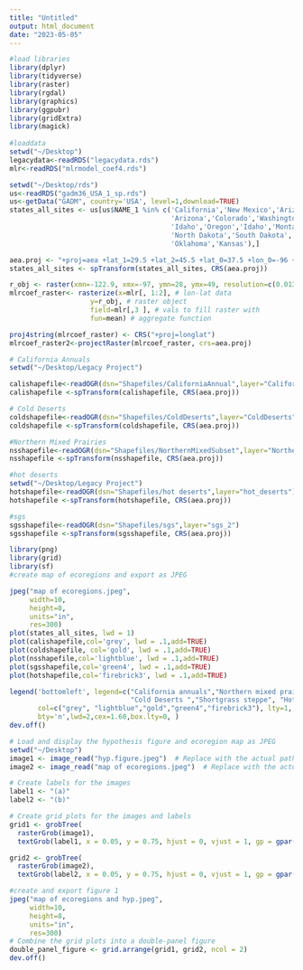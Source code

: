 ```yaml
---
title: "Untitled"
output: html_document
date: "2023-05-05"
---
```


```r
#load libraries
library(dplyr)
library(tidyverse)
library(raster)
library(rgdal)
library(graphics)
library(ggpubr)
library(gridExtra)
library(magick)
 
#loaddata
setwd("~/Desktop")
legacydata<-readRDS("legacydata.rds")
mlr<-readRDS("mlrmodel_coef4.rds")
```

```r
setwd("~/Desktop/rds")
us<-readRDS("gadm36_USA_1_sp.rds") 
us<-getData("GADM", country='USA', level=1,download=TRUE)
states_all_sites <- us[us$NAME_1 %in% c('California','New Mexico','Arizona','Utah',
                                        'Arizona','Colorado','Washington','Wyoming',
                                        'Idaho','Oregon','Idaho','Montana','Texas',
                                        'North Dakota','South Dakota','Nebraska',
                                        'Oklahoma','Kansas'),]

aea.proj <- "+proj=aea +lat_1=29.5 +lat_2=45.5 +lat_0=37.5 +lon_0=-96 +x_0=0 +y_0=0 +ellps=GRS80 +datum=NAD83 +units=m +no_defs"
states_all_sites <- spTransform(states_all_sites, CRS(aea.proj))
```

```r
r_obj <- raster(xmn=-122.9, xmx=-97, ymn=28, ymx=49, resolution=c(0.01347473, 0.01347473))
mlrcoef_raster<- rasterize(x=mlr[, 1:2], # lon-lat data
                    y=r_obj, # raster object
                    field=mlr[,3 ], # vals to fill raster with
                    fun=mean) # aggregate function
```

```r
proj4string(mlrcoef_raster) <- CRS("+proj=longlat")
mlrcoef_raster2<-projectRaster(mlrcoef_raster, crs=aea.proj)
```

```r
# California Annuals
setwd("~/Desktop/Legacy Project")

calishapefile<-readOGR(dsn="Shapefiles/CaliforniaAnnual",layer="CaliforniaAnnual")
calishapefile <-spTransform(calishapefile, CRS(aea.proj))

# Cold Deserts
coldshapefile<-readOGR(dsn="Shapefiles/ColdDeserts",layer="ColdDeserts")
coldshapefile <-spTransform(coldshapefile, CRS(aea.proj))

#Northern Mixed Prairies 
nsshapefile<-readOGR(dsn="Shapefiles/NorthernMixedSubset",layer="NorthernMixedSubset")
nsshapefile <-spTransform(nsshapefile, CRS(aea.proj))

#hot deserts
setwd("~/Desktop/Legacy Project")
hotshapefile<-readOGR(dsn="Shapefiles/hot deserts",layer="hot_deserts")
hotshapefile <-spTransform(hotshapefile, CRS(aea.proj))

#sgs
sgsshapefile<-readOGR(dsn="Shapefiles/sgs",layer="sgs_2")
sgsshapefile <-spTransform(sgsshapefile, CRS(aea.proj))
```




```r
library(png)
library(grid)
library(sf)
#create map of ecoregions and export as JPEG

jpeg("map of ecoregions.jpeg",
     width=10,
     height=8,
     units="in",
     res=300)
plot(states_all_sites, lwd = 1)
plot(calishapefile,col='grey', lwd = .1,add=TRUE)
plot(coldshapefile, col='gold', lwd = .1,add=TRUE)
plot(nsshapefile,col='lightblue', lwd = .1,add=TRUE)
plot(sgsshapefile,col='green4', lwd = .1,add=TRUE)
plot(hotshapefile,col='firebrick3', lwd = .1,add=TRUE)

legend('bottomleft', legend=c("California annuals","Northern mixed prairies",
                              "Cold Deserts ","Shortgrass steppe", "Hot deserts"),
       col=c("grey", "lightblue","gold","green4","firebrick3"), lty=1,
       bty='n',lwd=2,cex=1.60,box.lty=0, )
dev.off()
```

```r
# Load and display the hypothesis figure and ecoregion map as JPEG
setwd("~/Desktop")
image1 <- image_read("hyp.figure.jpeg")  # Replace with the actual path to your first image
image2 <- image_read("map of ecoregions.jpeg")  # Replace with the actual path to your second image

# Create labels for the images
label1 <- "(a)"
label2 <- "(b)"

# Create grid plots for the images and labels
grid1 <- grobTree(
  rasterGrob(image1),
  textGrob(label1, x = 0.05, y = 0.75, hjust = 0, vjust = 1, gp = gpar(fontsize = 14)))

grid2 <- grobTree(
  rasterGrob(image2),
  textGrob(label2, x = 0.05, y = 0.75, hjust = 0, vjust = 1, gp = gpar(fontsize = 14)))

#create and export figure 1
jpeg("map of ecoregions and hyp.jpeg",
     width=10,
     height=8,
     units="in",
     res=300)
# Combine the grid plots into a double-panel figure
double_panel_figure <- grid.arrange(grid1, grid2, ncol = 2)
dev.off()
```




